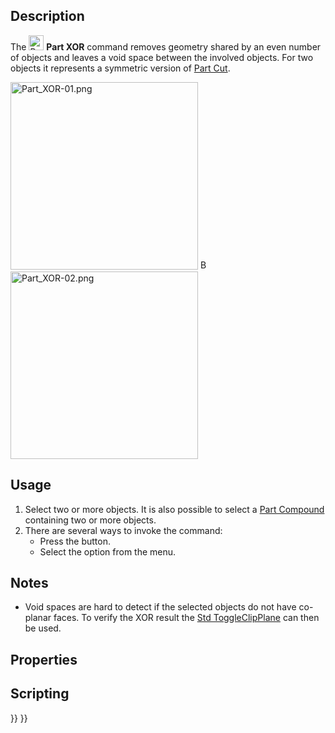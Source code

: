 <languages/>

{{Docnav
|[[Part_Slice|Slice]]
|[[Part_CheckGeometry|CheckGeometry]]
|[[Part_Workbench|Part]]
|IconL=Part_Slice.svg
|IconR=Part_CheckGeometry.svg
|IconC=Workbench_Part.svg
}}

{{GuiCommand
|Name=Part XOR
|MenuLocation=Part → Split → Boolean XOR
|Workbenches=[[Part_Workbench|Part]]
|Version=0.17
|SeeAlso=[[Part_BooleanFragments|Part Boolean Fragments]], [[Part_Slice|Part Slice]], [[Part_CompJoinFeatures|Part Join features]], [[Part_Boolean|Part Boolean]]
}}

==Description==

The [[Image:Part_XOR.svg|24px]] '''Part XOR''' command removes geometry shared by an even number of objects and leaves a void space between the involved objects. For two objects it represents a symmetric version of [[Part_Cut|Part Cut]].

[[Image:Part_XOR-01.png|300px]] [[Image:Button_right.svg|16px|link=]]
[[Image:Part_XOR-02.png|300px]]
{{Caption|Three overlapping objects → Result object}}

==Usage==

# Select two or more objects. It is also possible to select a [[Part_Compound|Part Compound]] containing two or more objects.
# There are several ways to invoke the command:
#* Press the {{Button|[[Image:Part_XOR.svg|16px]] [[Part_XOR|Boolean XOR]]}} button.
#* Select the {{MenuCommand|Part → Split → [[Image:Part_XOR.svg|16px]] Boolean XOR}} option from the menu.

==Notes==

* Void spaces are hard to detect if the selected objects do not have co-planar faces. To verify the XOR result the [[Std_ToggleClipPlane|Std ToggleClipPlane]] can then be used.

==Properties==

==Scripting==


{{Docnav
|[[Part_Slice|Slice]]
|[[Part_CheckGeometry|CheckGeometry]]
|[[Part_Workbench|Part]]
|IconL=Part_Slice.svg
|IconR=Part_CheckGeometry.svg
|IconC=Workbench_Part.svg
}}

{{Part_Tools_navi{{#translation:}}}}
{{Userdocnavi{{#translation:}}}}